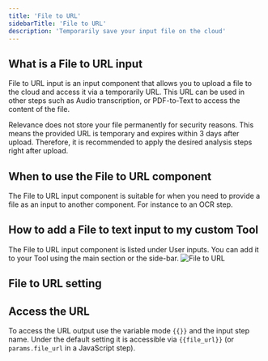 ```yaml
---
title: 'File to URL'
sidebarTitle: 'File to URL'
description: 'Temporarily save your input file on the cloud'
---
```


## What is a File to URL input
File to URL input is an input component that allows you to upload a file to the cloud and access it
via a temporarily URL. This URL can be used in other steps such as Audio transcription, or PDF-to-Text
to access the content of the file.

<Tip>
Relevance does not store your file permanently for security reasons. This means the provided URL is
temporary and expires within 3 days after upload. Therefore, it is recommended to apply the desired analysis
steps right after upload.
</Tip>

## When to use the File to URL component
The File to URL input component is suitable for when you need to provide a file as an input to another component.
For instance to an OCR step.

## How to add a File to text input to my custom Tool
The File to URL input component is listed under User inputs. You can add it to your
Tool using the main section or the side-bar.
![File to URL](/images/build-custom-tools/user-input/file-to-url-1.png)

## File to URL setting
<Snippet file="components/inputs/general-input-setting.mdx" />


## Access the URL
To access the URL output use the variable mode `{{}}` and the input step name. Under the default setting it is accessible
via `{{file_url}}` (or `params.file_url` in  a JavaScript step).
